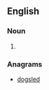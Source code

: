 {{also|sled dog}}
==English==

===Noun===
{{en-noun}}

# {{alternative spelling of|sled dog|lang=en}}

===Anagrams===
* [[dogsled#English|dogsled]]